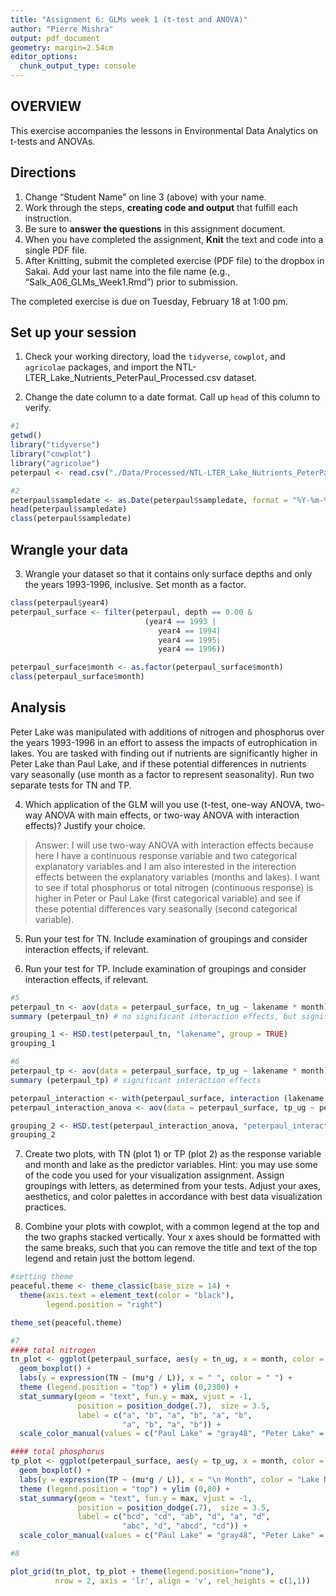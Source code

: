 ```yaml
---
title: "Assignment 6: GLMs week 1 (t-test and ANOVA)"
author: "Pierre Mishra"
output: pdf_document
geometry: margin=2.54cm
editor_options: 
  chunk_output_type: console
---
```


## OVERVIEW

This exercise accompanies the lessons in Environmental Data Analytics on t-tests and ANOVAs. 

## Directions
1. Change "Student Name" on line 3 (above) with your name.
3. Work through the steps, **creating code and output** that fulfill each instruction.
4. Be sure to **answer the questions** in this assignment document.
6. When you have completed the assignment, **Knit** the text and code into a single PDF file.
8. After Knitting, submit the completed exercise (PDF file) to the dropbox in Sakai. Add your last name into the file name (e.g., "Salk_A06_GLMs_Week1.Rmd") prior to submission.

The completed exercise is due on Tuesday, February 18 at 1:00 pm.

## Set up your session

1. Check your working directory, load the `tidyverse`, `cowplot`, and `agricolae` packages, and import the NTL-LTER_Lake_Nutrients_PeterPaul_Processed.csv dataset. 

2. Change the date column to a date format. Call up `head` of this column to verify.


```r
#1
getwd()
library("tidyverse")
library("cowplot")
library("agricolae")
peterpaul <- read.csv("./Data/Processed/NTL-LTER_Lake_Nutrients_PeterPaul_Processed.csv")

#2
peterpaul$sampledate <- as.Date(peterpaul$sampledate, format = "%Y-%m-%d")
head(peterpaul$sampledate)
class(peterpaul$sampledate)
```


## Wrangle your data

3. Wrangle your dataset so that it contains only surface depths and only the years 1993-1996, inclusive. Set month as a factor.
```r
class(peterpaul$year4)
peterpaul_surface <- filter(peterpaul, depth == 0.00 & 
                              (year4 == 1993 |
                                 year4 == 1994|
                                 year4 == 1995|
                                 year4 == 1996))

peterpaul_surface$month <- as.factor(peterpaul_surface$month)
class(peterpaul_surface$month)

```

## Analysis

Peter Lake was manipulated with additions of nitrogen and phosphorus over the years 1993-1996 in an effort to assess the impacts of eutrophication in lakes. You are tasked with finding out if nutrients are significantly higher in Peter Lake than Paul Lake, and if these potential differences in nutrients vary seasonally (use month as a factor to represent seasonality). Run two separate tests for TN and TP.

4. Which application of the GLM will you use (t-test, one-way ANOVA, two-way ANOVA with main effects, or two-way ANOVA with interaction effects)? Justify your choice.

> Answer: I will use two-way ANOVA with interaction effects because here I have a continuous response variable and two categorical explanatory variables and I am also interested in the interection effects between the explanatory variables (months and lakes). I want to see if total phosphorus or total nitrogen (continuous response) is higher in Peter or Paul Lake (first categorical variable) and see if these potential differences vary seasonally (second categorical variable). 

5. Run your test for TN. Include examination of groupings and consider interaction effects, if relevant.

6. Run your test for TP. Include examination of groupings and consider interaction effects, if relevant.

```r
#5
peterpaul_tn <- aov(data = peterpaul_surface, tn_ug ~ lakename * month)
summary (peterpaul_tn) # no significant interaction effects, but significant main effect of lake

grouping_1 <- HSD.test(peterpaul_tn, "lakename", group = TRUE)
grouping_1

#6
peterpaul_tp <- aov(data = peterpaul_surface, tp_ug ~ lakename * month)
summary (peterpaul_tp) # significant interaction effects

peterpaul_interaction <- with(peterpaul_surface, interaction (lakename, month))
peterpaul_interaction_anova <- aov(data = peterpaul_surface, tp_ug ~ peterpaul_interaction) 

grouping_2 <- HSD.test(peterpaul_interaction_anova, "peterpaul_interaction", group = TRUE)
grouping_2

```

7. Create two plots, with TN (plot 1) or TP (plot 2) as the response variable and month and lake as the predictor variables. Hint: you may use some of the code you used for your visualization assignment. Assign groupings with letters, as determined from your tests. Adjust your axes, aesthetics, and color palettes in accordance with best data visualization practices.

8. Combine your plots with cowplot, with a common legend at the top and the two graphs stacked vertically. Your x axes should be formatted with the same breaks, such that you can remove the title and text of the top legend and retain just the bottom legend. 

```r
#setting theme
peaceful.theme <- theme_classic(base_size = 14) +
  theme(axis.text = element_text(color = "black"), 
        legend.position = "right")

theme_set(peaceful.theme)

#7
#### total nitrogen
tn_plot <- ggplot(peterpaul_surface, aes(y = tn_ug, x = month, color = lakename)) +
  geom_boxplot() + 
  labs(y = expression(TN ~ (mu*g / L)), x = " ", color = " ") +
  theme (legend.position = "top") + ylim (0,2300) +
  stat_summary(geom = "text", fun.y = max, vjust = -1, 
               position = position_dodge(.7),  size = 3.5,
               label = c("a", "b", "a", "b", "a", "b", 
                         "a", "b", "a", "b")) +
  scale_color_manual(values = c("Paul Lake" = "gray48", "Peter Lake" = "darkorange"))

#### total phosphorus
tp_plot <- ggplot(peterpaul_surface, aes(y = tp_ug, x = month, color = lakename)) +
  geom_boxplot() + 
  labs(y = expression(TP ~ (mu*g / L)), x = "\n Month", color = "Lake Names") +
  theme (legend.position = "top") + ylim (0,80) +
  stat_summary(geom = "text", fun.y = max, vjust = -1, 
               position = position_dodge(.7),  size = 3.5,
               label = c("bcd", "cd", "ab", "d", "a", "d", 
                         "abc", "d", "abcd", "cd")) +
  scale_color_manual(values = c("Paul Lake" = "gray48", "Peter Lake" = "darkorange"))

#8

plot_grid(tn_plot, tp_plot + theme(legend.position="none"),  
          nrow = 2, axis = 'lr', align = 'v', rel_heights = c(1,1))

```




